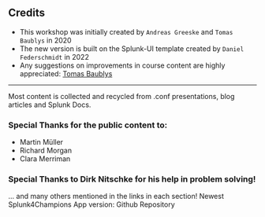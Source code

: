 

## Credits

* This workshop was initially created by `Andreas Greeske` and `Tomas Baublys` in 2020
* The new version is built on the Splunk-UI template created by `Daniel Federschmidt` in 2022
* Any suggestions on improvements in course content are highly appreciated: [Tomas Baublys](mailto:tbaublys@splunk.com)


___

Most content is collected and recycled from .conf presentations, blog articles and Splunk Docs. 

### Special Thanks for the public content to:
* Martin Müller
* Richard Morgan
* Clara Merriman

### Special Thanks to Dirk Nitschke for his help in problem solving!

...
and many others mentioned in the links in each section! 
Newest Splunk4Champions App version: <Link to="https://github.com/bautt/splunk4champions2" openInNewContext>Github Repository </Link>

